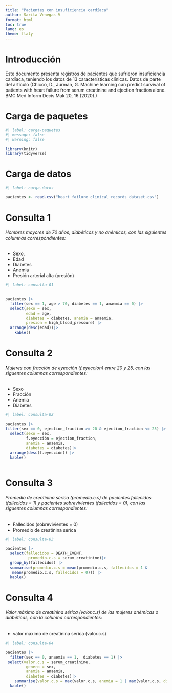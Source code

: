 ---
title: "Pacientes con insuficiencia cardíaca"
author: Sarita Venegas V
format: html
toc: true
lang: es
theme: flaty
---

# Introducción
Este documento presenta registros de pacientes que sufrieron insuficiencia cardíaca, teniendo los datos de 13 características clínicas.
Datos de parte del artículo (Chicco, D., Jurman, G. Machine learning can predict survival of patients with heart failure from serum creatinine and ejection fraction alone. BMC Med Inform Decis Mak 20, 16 (2020).)

# Carga de paquetes

```{r}
#| label: carga-paquetes
#| message: false
#| warning: false

library(knitr)
library(tidyverse)
```

# Carga de datos

```{r}
#| label: carga-datos

pacientes <- read.csv("heart_failure_clinical_records_dataset.csv")
```

# Consulta 1

###### Hombres mayores de 70 años, diabéticos y no anémicos, con las siguientes columnas correspondientes:
 * Sexo, 
 * Edad 
 * Diabetes
 * Anemia 
 * Presión arterial alta (presión)

```{r}
#| label: consulta-01
 

pacientes |> 
  filter(sex == 1, age > 70, diabetes == 1, anaemia == 0) |>
  select(sexo = sex,
         edad = age, 
         diabetes = diabetes, anemia = anaemia, 
         presion = high_blood_pressure) |> 
  arrange(desc(edad))|>
    kable()
```

# Consulta 2

###### Mujeres con fracción de eyección (f.eyeccion) entre 20 y 25, con las siguentes columnas correspondientes:
* Sexo 
* Fracción
* Anemia 
* Diabetes

```{r}
#| label: consulta-02

pacientes |>
filter(sex == 0, ejection_fraction >= 20 & ejection_fraction <= 25) |>
  select(sexo = sex,
         f.eyección = ejection_fraction, 
         anemia = anaemia, 
         diabetes = diabetes)|>
  arrange(desc(f.eyección)) |> 
  kable()
  
```

# Consulta 3

###### Promedio de creatinina sérica (promedio.c.s) de pacientes fallecidos (fallecidos = 1) y pacientes sobrevivientes (fallecidos = 0), con las siguentes columnas correspondientes: 
* Fallecidos (sobrevivientes = 0)
* Promedio de creatinina sérica 

```{r}
#| label: consulta-03

pacientes |>
  select(fallecidos = DEATH_EVENT,
          promedio.c.s = serum_creatinine)|>
  group_by(fallecidos) |>
  summarise(promedio.c.s = mean(promedio.c.s, fallecidos = 1 &
   mean(promedio.c.s, fallecidos = 0))) |> 
  kable()

```

# Consulta 4
###### Valor máximo de creatinina sérica (valor.c.s) de las mujeres anémicas o diabéticas, con la columna correspondientes:
* valor máximo de creatinina sérica (valor.c.s)

```{r}
#| label: consulta-04

pacientes |> 
  filter(sex == 0, anaemia == 1,  diabetes == 1) |>
 select(valor.c.s = serum_creatinine,
         genero = sex,
         anemia = anaemia,
         diabetes = diabetes)|> 
    summarise(valor.c.s = max(valor.c.s, anemia = 1 | max(valor.c.s, diabetes = 1))) |> 
  kable()
```








